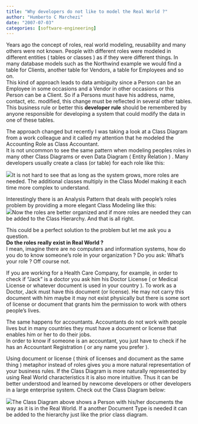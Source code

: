 ```yaml
---
title: "Why developers do not like to model the Real World ?"
author: "Humberto C Marchezi"
date: "2007-07-03"
categories: [software-engineering]
---
```


Years ago the concept of roles, real world modeling, reusability and
many others were not known. People with different roles were modeled in
different entities ( tables or classes ) as if they were different
things. In many database models such as the Northwind example we would
find a table for Clients, another table for Vendors, a table for
Employees and so on.  
This kind of approach leads to data ambiguity since a Person can be an
Employee in some occasions and a Vendor in other occasions or this
Person can be a Client. So if a Persons must have his address, name,
contact, etc. modified, this change must be reflected in several other
tables. This business rule or better this <span
style="font-weight: bold;">developer rule</span> should be remembered by
anyone responsible for developing a system that could modify the data in
one of these tables.  
  
The approach changed but recently I was taking a look at a Class Diagram
from a work colleague and it called my attention that he modeled the
Accounting Role as Class Accountant.  
It is not uncommon to see the same pattern when modeling peoples roles
in many other Class Diagrams or even Data Diagram ( Entity Relation ) .
Many developers usually create a class (or table) for each role like
this:  
  
[<img src="http://3.bp.blogspot.com/_WHpubqoOAQY/Ror10cMxdGI/AAAAAAAAAA8/qmaHtgtrFpE/s320/pattern_role_0.bmp" id="BLOGGER_PHOTO_ID_5083145410712794210" />](http://3.bp.blogspot.com/_WHpubqoOAQY/Ror10cMxdGI/AAAAAAAAAA8/qmaHtgtrFpE/s1600-h/pattern_role_0.bmp)It
is not hard to see that as long as the system grows, more roles are
needed. The additional classes multiply in the Class Model making it
each time more complex to understand.  
  
Interestingly there is an Analysis Pattern that deals with people's
roles problem by providing a more elegant Class Modeling like this:  
[<img src="http://3.bp.blogspot.com/_WHpubqoOAQY/Ror1EcMxdEI/AAAAAAAAAAs/62_LPab-5mU/s320/pattern_role_1.bmp" id="BLOGGER_PHOTO_ID_5083144586079073346" />](http://3.bp.blogspot.com/_WHpubqoOAQY/Ror1EcMxdEI/AAAAAAAAAAs/62_LPab-5mU/s1600-h/pattern_role_1.bmp)Now
the roles are better organized and if more roles are needed they can be
added to the Class Hierarchy. And that is all right.  
  
This could be a perfect solution to the problem but let me ask you a
question.  
<span style="font-weight: bold;">Do the roles really exist in Real World
?</span>  
I mean, imagine there are no computers and information systems, how do
you do to know someone's role in your organization ? Do you ask: What's
your role ? Off course not.  
  
If you are working for a Health Care Company, for example, in order to
check if "Jack" is a doctor you ask him his Doctor License ( or Medical
License or whatever document is used in your country ). To work as a
Doctor, Jack must have this document (or license). He may not carry this
document with him maybe it may not exist physically but there is some
sort of license or document that grants him the permission to work with
others people's lives.  
  
The same happens for accountants. Accountants do not work with people
lives but in many countries they must have a document or license that
enables him or her to do their jobs.  
In order to know if someone is an accountant, you just have to check if
he has an Accountant Registration ( or any name you prefer ).  
  
Using document or license ( think of licenses and document as the same
thing ) metaphor instead of roles gives you a more natural
representation of your business rules. If the Class Diagram is more
naturally represented by using Real World characteristics it is also
more intuitive. Thus it can be better understood and learned by newcome
developers or other developers in a large enterprise system. Check out
the Class Diagram below:  
  
[<img src="http://3.bp.blogspot.com/_WHpubqoOAQY/Ror7BcMxdII/AAAAAAAAABM/aS6AswIh7Pc/s400/pattern_role_2.bmp" id="BLOGGER_PHOTO_ID_5083151131609232514" />](http://3.bp.blogspot.com/_WHpubqoOAQY/Ror7BcMxdII/AAAAAAAAABM/aS6AswIh7Pc/s1600-h/pattern_role_2.bmp)The
Class Diagram above shows a Person with his/her documents the way as it
is in the Real World. If a another Document Type is needed it can be
added to the hierarchy just like the prior class diagram.
